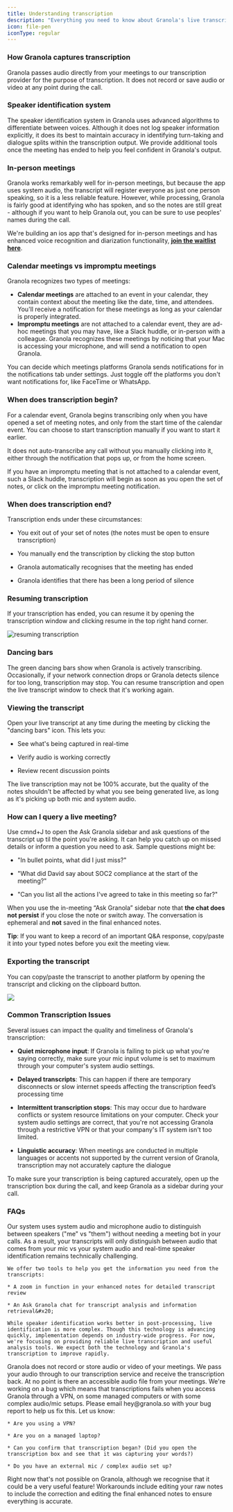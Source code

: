 ```yaml
---
title: Understanding transcription
description: "Everything you need to know about Granola's live transcription tool"
icon: file-pen
iconType: regular
---
```


### How Granola captures transcription

Granola passes audio directly from your meetings to our transcription provider for the purpose of transcription. It does not record or save audio or video at any point during the call.&#x20;

### Speaker identification system 

The speaker identification system in Granola uses advanced algorithms to differentiate between voices. Although it does not log speaker information explicitly, it does its best to maintain accuracy in identifying turn-taking and dialogue splits within the transcription output. We provide additional tools once the meeting has ended to help you feel confident in Granola's output.&#x20;

### In-person meetings

Granola works remarkably well for in-person meetings, but because the app uses system audio, the transcript will register everyone as just one person speaking, so it is a less reliable feature. However, while processing, Granola is fairly good at identifying who has spoken, and so the notes are still great - although if you want to help Granola out, you can be sure to use peoples' names during the call.&#x20;

We're building an ios app that's designed for in-person meetings and has enhanced voice recognition and diarization functionality, [**join the waitlist here**](https://www.granola.ai/app).&#x20;

### Calendar meetings vs impromptu meetings 
Granola recognizes two types of meetings: 
* **Calendar meetings** are attached to an event in your calendar, they contain context about the meeting like the date, time, and attendees. You'll receive a notification for these meetings as long as your calendar is properly integrated. 
* **Impromptu meetings** are not attached to a calendar event, they are ad-hoc meetings that you may have, like a Slack huddle, or in-person with a colleague. Granola recognizes these meetings by noticing that your Mac is accessing your microphone, and will send a notification to open Granola.

<Info>
  You can decide which meetings platforms Granola sends notifications for in the notifications tab under settings. Just toggle off the platforms you don't want notifications for, like FaceTime or WhatsApp.
</Info>

### When does transcription begin?

For a calendar event, Granola begins transcribing only when you have opened a set of meeting notes, and only from the start time of the calendar event. You can choose to start transcription manually if you want to start it earlier. &#x20;

It does not auto-transcribe any call without you manually clicking into it, either through the notification that pops up, or from the home screen.&#x20;

If you have an impromptu meeting that is not attached to a calendar event, such a Slack huddle, transcription will begin as soon as you open the set of notes, or click on the impromptu meeting notification.&#x20;

### When does transcription end?

Transcription ends under these circumstances:

* You exit out of your set of notes (the notes must be open to ensure transcription)

* You manually end the transcription by clicking the stop button

* Granola automatically recognises that the meeting has ended

* Granola identifies that there has been a long period of silence

### Resuming transcription

If your transcription has ended, you can resume it by opening the transcription window and clicking resume in the top right hand corner.&#x20;

![resuming transcription](/images/SCR-20241213-nhru.png)

### Dancing bars

The green dancing bars show when Granola is actively transcribing. Occasionally, if your network connection drops or Granola detects silence for too long, transcription may stop. You can resume transcription and open the live transcript window to check that it's working again.

### Viewing the transcript

Open your live transcript at any time during the meeting by clicking the "dancing bars" icon. This lets you:

* See what's being captured in real-time

* Verify audio is working correctly

* Review recent discussion points

<Info>
  The live transcription may not be 100% accurate, but the quality of the notes shouldn't be affected by what you see being generated live, as long as it's picking up both mic and system audio.&#x20;
</Info>

### How can I query a live meeting?

Use cmnd+J to open the Ask Granola sidebar and ask questions of the transcript up til the point you're asking. It can help you catch up on missed details or inform a question you need to ask. Sample questions might be:

* "In bullet points, what did I just miss?"

* "What did David say about SOC2 compliance at the start of the meeting?"&#x20;

* "Can you list all the actions I've agreed to take in this meeting so far?"&#x20;

When you use the in-meeting “Ask Granola” sidebar note that **the chat does not persist** if you close the note or switch away. The conversation is ephemeral and **not** saved in the final enhanced notes.

**Tip**: If you want to keep a record of an important Q&A response, copy/paste it into your typed notes before you exit the meeting view.


### Exporting the transcript

You can copy/paste the transcript to another platform by opening the transcript and clicking on the clipboard button.&#x20;

![](Screenshot2024-12-17at12.04.20.png)

### Common Transcription Issues 

Several issues can impact the quality and timeliness of Granola's transcription:

* **Quiet microphone input**: If Granola is failing to pick up what you're saying correctly, make sure your mic input volume is set to maximum through your computer's system audio settings.

* **Delayed transcripts**: This can happen if there are temporary disconnects or slow internet speeds affecting the transcription feed’s processing time

* **Intermittent transcription stops**: This may occur due to hardware conflicts or system resource limitations on your computer. Check your system audio settings are correct, that you're not accessing Granola through a restrictive VPN or that your company's IT system isn't too limited. 

* **Linguistic accuracy**: When meetings are conducted in multiple languages or accents not supported by the current version of Granola, transcription may not accurately capture the dialogue

To make sure your transcription is being captured accurately, open up the transcription box during the call, and keep Granola as a sidebar during your call.&#x20;

### FAQs

<AccordionGroup>
  <Accordion title="Why doesn't the transcript show exactly who is speaking?" defaultOpen={false}>
    Our system uses system audio and microphone audio to distinguish between speakers ("me" vs "them") without needing a meeting bot in your calls. As a result, your transcripts will only distinguish between audio that comes from your mic vs your system audio and real-time speaker identification remains technically challenging.

    We offer two tools to help you get the information you need from the transcripts:

    * A zoom in function in your enhanced notes for detailed transcript review

    * An Ask Granola chat for transcript analysis and information retrieval&#x20;

    While speaker identification works better in post-processing, live identification is more complex. Though this technology is advancing quickly, implementation depends on industry-wide progress. For now, we're focusing on providing reliable live transcription and useful analysis tools. We expect both the technology and Granola's transcription to improve rapidly.
  </Accordion>

  <Accordion title="How can I access the video or audio from my meeting?" defaultOpen={false}>
    Granola does not record or store audio or video of your meetings. We pass your audio through to our transcription service and receive the transcription back. At no point is there an accessible audio file from your meetings.
  </Accordion>

  <Accordion title="My transcription ended randomly during a meeting" defaultOpen={false}>
    We're working on a bug which means that transcriptions fails when you access Granola through a VPN, on some managed computers or with some complex audio/mic setups. Please email hey@granola.so with your bug report to help us fix this. Let us know:

    * Are you using a VPN?

    * Are you on a managed laptop?

    * Can you confirm that transcription began? (Did you open the transcription box and see that it was capturing your words?)

    * Do you have an external mic / complex audio set up?
  </Accordion>

  <Accordion title="I want to fix the transcript" defaultOpen={false}>
    Right now that's not possible on Granola, although we recognise that it could be a very useful feature! Workarounds include editing your raw notes to include the correction and editing the final enhanced notes to ensure everything is accurate.&#x20;
  </Accordion>
</AccordionGroup>